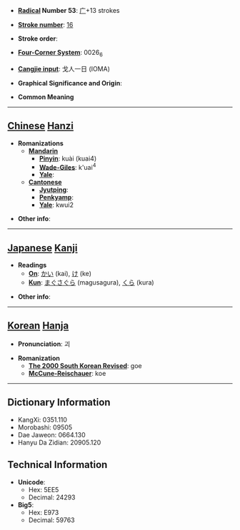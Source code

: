 * '''[[Wiktionary:Chinese radical index| Radical]] Number 53''': [[Wiktionary:Chinese radical index 广|广]]+13 strokes

* '''[[Wiktionary:Chinese total strokes index|Stroke number]]''': [[Wiktionary:Chinese total strokes index 16|16]]

* '''Stroke order''': 

* '''[[Wiktionary:Chinese four corner index|Four-Corner System]]''': 0026<sub>6</sub>

* '''[[Wiktionary:Chinese Cangjie index|Cangjie input]]''': 戈人一日 (IOMA)

* '''Graphical Significance and Origin''': 

* '''Common Meaning'''

----

== [[Chinese]] [[Hanzi]] ==

* '''Romanizations'''
** '''[[Mandarin]]'''
*** '''[[Pinyin]]''': kuài (kuai4)
*** '''[[Wade-Giles]]''': k'uai<sup>4</sup>
*** '''[[Yale]]''': 
** '''[[Cantonese]]'''
*** '''[[Jyutping]]''':
*** '''[[Penkyamp]]''': 
*** '''[[Yale]]''': kwui2

* '''Other info''': 

----

== [[Japanese]] [[Kanji]] ==

* '''Readings'''
** '''[[On]]''': [[かい]] (kai), [[け]] (ke)
** '''[[Kun]]''': [[まぐさぐら]] (magusagura), [[くら]] (kura)

* '''Other info''':  

----

== [[Korean]] [[Hanja]] ==

* '''Pronunciation''': 괴

* '''Romanization'''
** '''[[The 2000 South Korean Revised Romanization|The 2000 South Korean Revised]]''': goe
** '''[[McCune-Reischauer]]''': koe

----

== Dictionary Information ==

* KangXi: 0351.110
* Morobashi: 09505
* Dae Jaweon: 0664.130
* Hanyu Da Zidian: 20905.120

== Technical Information ==

* '''Unicode''':
** Hex: 5EE5
** Decimal: 24293
* '''Big5''':
** Hex: E973
** Decimal: 59763